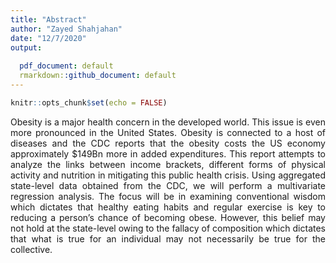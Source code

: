 ---
title: "Abstract"
author: "Zayed Shahjahan"
date: "12/7/2020"
output:
  
  pdf_document: default
  rmarkdown::github_document: default
---

```{r setup, include=FALSE}
knitr::opts_chunk$set(echo = FALSE)
```


<div align="justify"> Obesity is a major health concern in the developed world. This issue is even more pronounced in the United States. Obesity is connected to a host of diseases and the CDC reports that the obesity costs the US economy approximately $149Bn more in added expenditures. This report attempts to analyze the links between income brackets, different forms of physical activity and nutrition in mitigating this public health crisis. Using aggregated state-level data obtained from the CDC, we will perform a multivariate regression analysis. The focus will be in examining conventional wisdom which dictates that healthy eating habits and regular exercise is key to reducing a person’s chance of becoming obese. However, this belief may not hold at the state-level owing to the fallacy of composition which dictates that what is true for an individual may not necessarily be true for the collective. 